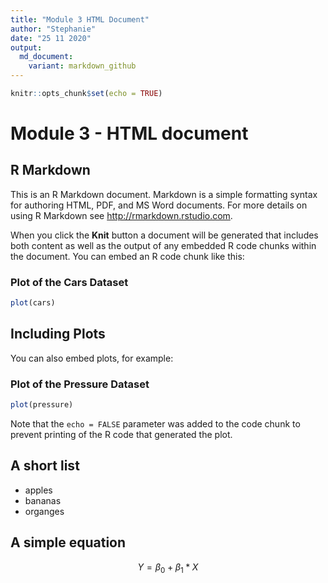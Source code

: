 ```yaml
---
title: "Module 3 HTML Document"
author: "Stephanie"
date: "25 11 2020"
output: 
  md_document:
    variant: markdown_github
---
```


```r
knitr::opts_chunk$set(echo = TRUE)
```

# Module 3 - HTML document

## R Markdown {#nextsteps .emphasized}

This is an R Markdown document. Markdown is a simple formatting syntax for authoring HTML, PDF, and MS Word documents. For more details on using R Markdown see <http://rmarkdown.rstudio.com>.

When you click the **Knit** button a document will be generated that includes both content as well as the output of any embedded R code chunks within the document. You can embed an R code chunk like this:

### Plot of the Cars Dataset

```r
plot(cars)
```

## Including Plots

You can also embed plots, for example:

### Plot of the Pressure Dataset

```r
plot(pressure)
```

Note that the `echo = FALSE` parameter was added to the code chunk to prevent printing of the R code that generated the plot.

## A short list

* apples
* bananas
* organges

## A simple equation

$$ Y = \beta_0 + \beta_1*X $$
